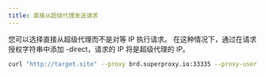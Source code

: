 ```yaml
---
title: 直接从超级代理发送请求
---
```


您可以选择直接从超级代理而不是对等 IP 执行请求。 在这种情况下，通过在请求授权字符串中添加 -direct，请求的 IP 将是超级代理的 IP。

```sh Shell
curl "http://target.site" --proxy brd.superproxy.io:33335 --proxy-user brd-customer-<customer_id>-zone-<zone_name>-direct:<zone_password>
```
